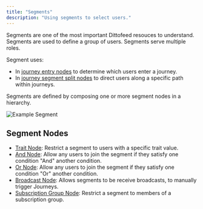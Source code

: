 ```yaml
---
title: "Segments"
description: "Using segments to select users."
---
```


Segments are one of the most important Dittofeed resouces to understand. Segments are used to define a group of users. Segments serve multiple roles.

Segment uses:

- In [journey entry nodes](/resources/journey-nodes/entry) to determine which users enter a journey.
- In [journey segment split nodes](/resources/journey-nodes/segment-split) to direct users along a specific path within journeys.

Segments are defined by composing one or more segment nodes in a hierarchy.

![Example Segment](/images/onboarding-segment.png)

## Segment Nodes

- [Trait Node](/resources/segment-nodes/trait): Restrict a segment to users with a specific trait value.
- [And Node](/resources/segment-nodes/and): Allow any users to join the segment if they satisfy one condition "And" another condition.
- [Or Node](/resources/segment-nodes/or): Allow any users to join the segment if they satisfy one condition "Or" another condition.
- [Broadcast Node](/resources/segment-nodes/broadcast): Allows segments to be receive broadcasts, to manually trigger Journeys.
- [Subscription Group Node](/resources/segment-nodes/subscription-group): Restrict a segment to members of a subscription group.
